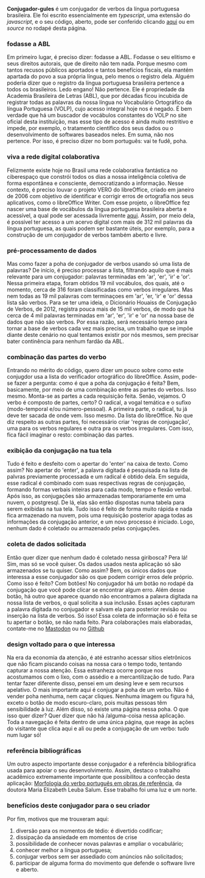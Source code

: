 
**Conjugador-gules**
é um conjugador de verbos da língua portuguesa brasileira. Ele foi escrito essencialmente em 
_typescript_, uma extensão do _javascript_, e o seu código, aberto, pode ser
conferido clicando [aqui](https://github.com/renribsilva/conjugador) ou em _source_
no rodapé desta página.

### fodasse a ABL

Em primeiro lugar, é preciso dizer: fodasse a ABL.
Fodasse o seu elitismo e seus direitos autorais, que de direito não tem nada.
Porque mesmo com tantos recusos públicos aportados e tantos benefícios fiscais, 
ela mantém apartada do povo a sua própria língua, pelo menos o registro dela.
Alguém poderia dizer que o registro da língua portuguesa brasileira pertence a
todos os brasileiros. Ledo engano! Não pertence. 
Ele é propriedade da Academia Brasileira de Letras (ABL), que por décadas 
ficou incubida de registrar todas as palavras da
nossa língua no Vocabulário Ortográfico da língua
Portuguesa (VOLP), cujo acesso integral hoje nos é negado. 
É bem verdade que há um buscador de vocábulos 
constantes do VOLP no site oficial desta
instituição, mas esse tipo de acesso é ainda muito restritivo e impede, por exemplo, 
o tratamento científico dos seus dados ou o desenvolvimento de softwares
baseados neles. Em suma, não nos pertence. Por isso, é preciso dizer
no bom português: vai te fudê, poha.

### viva a rede digital colaborativa

Felizmente existe hoje no Brasil uma rede colaborativa fantástica no ciberespaço que
constrói todos os dias a nossa inteligência coletiva de forma espontânea
e consciente, democratizando a informação. Nesse contexto, é preciso louvar
o projeto VERO do libreOffice, criado em janeiro de 2006 
com objetivo de identificar e corrigir erros de ortografia nos seus aplicativos,
como o libreOffice Writer. Com esse projeto, o libreOffice fez nascer
uma base de vocábulos da língua portuguesa brasileira aberta e acessível, 
a qual pode ser acessada livremente [aqui](https://cgit.freedesktop.org/libreoffice/dictionaries/plain/pt_BR/pt_BR.dic). 
Assim, por meio dela, é possível ter acesso a um acervo digital 
com mais de 312 mil palavras da língua portuguesa, 
as quais podem ser bastante úteis, por exemplo, para a construção de um conjugador de
verbos também aberto e livre.

### pré-processamento de dados

Mas como fazer a poha de conjugador de verbos usando só uma lista de palavras?
De início, é preciso processar a lista, filtrando aquilo que é mais relevante para um 
conjugador: palavras terminadas em 'ar', 'er', 'ir' e 'or'. Nessa primeira etapa,
foram obtidos 19 mil vocábulos, dos quais, até o momento, cerca de 316 foram classificadas
como verbos irregulares. Mas nem todas as
19 mil palavras com terminaçoes em 'ar', 'er, 'ir' e 'or' dessa lista são verbos. 
Para se ter uma ideia, o
Dicionário Houaiss de Conjugação de Verbos, de 2012, registra pouca mais de 15 mil verbos,
de modo que há cerca de 4 mil palavras terminadas em 'ar', 'er', 'ir' e 'or' na nossa
base de dados que não são verbos. Por essa razão, será necessário tempo para
tornar a base de verbos cada vez mais precisa, um trabalho que se impõe diante deste
cenário no qual tentamos existir por nós mesmos, sem precisar bater continência
para nenhum fardão da ABL.

### combinação das partes do verbo

Entrando no mérito do código, quero dizer um pouco sobre como este conjugdor usa a lista 
do verificador ortográfico do libreOffice. Assim, pode-se fazer a pergunta: 
como é que a poha da conjugação é feita? Bem, basicamente, por meio de uma combinação
entre as partes do verbos. Isso mesmo. Monta-se as partes a cada requisição feita. 
Senão, vejamos. O verbo é composto de partes, certo? O radical, a vogal temática
e o sufixo (modo-temporal e/ou número-pessoal). 
A primeira parte, o radical, tu já deve ter sacada de onde vem. Isso mesmo. Da lista
do libreOffice. No que diz respeito as outras partes, foi necessário criar
'regras de conjugação', uma para os verbos regulares e outra pra os verbos
irregulares. Com isso, fica fácil imaginar o resto: combinação das partes.

### exibição da conjugação na tua tela

Tudo é feito e desfeito com o apertar do 'enter' na caixa de texto. Como assim?
No apertar do 'enter', a palavra digitada é pesquisada na lista de palvras
previamente processada e um radical é obtido dela.
Em seguida, esse radical é combinado com suas respectivas regras de conjugação, formando 
formas verbais inteiras para cada modo, tempo e flexão verbal. Após isso, as 
conjugações são 
armazenadas temporariamente em uma nuvem, o postgresql. De lá, elas são então 
dispostas numa tabela para serem exibidas na tua tela. Tudo isso é feito
de forma muito rápida e nada fica armazenado na nuvem, pois uma requisição posterior
apaga todas as informações da conjugação anterior, e um novo processo é iniciado. 
Logo, nenhum dado é coletado ou armazenado pelas conjugações. 

### coleta de dados solicitada

Então quer dizer que nenhum dado é coletado nessa giribosca? 
Pera lá! Sim, mas só se você quiser. 
Os dados usados nesta aplicação só são armazenados
se tu quiser. Como assim? Bem, os únicos dados que interessa a esse conjugador são os que 
podem corrigir erros dele próprio. Como isso é feito? Com botões! No conjugador há
um botão no rodapé da conjugação que você pode clicar se encontrar algum erro. 
Além desse botão, há outro que aparece quando não encontramos a palavra
digitada na nossa lista de verbos, o qual solicita a sua inclusão.
Essas ações capturam a palavra digitada no conjugador e salvam ela para posterior revisão ou 
inserção na lista de verbos. Só isso! Essa coleta de informação só é feita
se tu apertar o botão, se não nada feito. Para colaborações mais elaboradas,
contate-me no [Mastodon](https://ursal.zone/@renribsilva) ou no 
[Github](https://github.com/renribsilva/conjugador)

### design voltado para o que interessa

Na era da economia da atenção, é até estranho acessar sítios eletrônicos 
que não ficam piscando coisas na nossa cara o tempo todo, tentando capturar a nossa atenção.
Essa estranheza ocorre porque nos acostumamos com o lixo, com o assédio e 
a mercantilização de tudo. Para tentar fazer diferente disso,
pensei em um desing leve e sem recursos apelativo. O mais importante aqui
é conjugar a poha de um verbo. Não é vender poha nenhuma, nem caçar cliques.
Nenhuma imagem ou figura há, exceto o botão de modo escuro-claro, pois muitas pessoas têm
sensibilidade à luz. Além disso, só existe uma página nessa poha. O que isso 
quer dizer? Quer dizer que não há /alguma-coisa nessa aplicação. Toda a navegação 
é feita dentro de uma única página, que reage às ações do visitante que clica
aqui e ali ou pede a conjugação de um verbo: tudo num lugar só!

### referência bibliográficas

Um outro aspecto importante desse conjugador é a referência bibliográfica usada
para apoiar o seu desenvolvimento. Assim, destaco o trabalho acadêmico 
extremamente importante que possibilitou a confecção 
desta aplicação: [Morfologia do verbo português em obras de referência](https://doi.org/10.11606/T.8.2007.tde-04102007-143455),
da doutora Maria Elizabeth Leuba Salum. Esse trabalho foi uma luz e um norte.

### benefícios deste conjugador para o seu criador

Por fim, motivos que me trouxeram aqui:

1. diversão para os momentos de tédio: é divertido codificar;
1. dissipação da ansiedade em momentos de crise
2. possibilidade de conhecer novas palavras e ampliar o vocabulário;
3. conhecer melhor a língua portuguesa;
4. conjugar verbos sem ser assediado com anúncios não solicitados;
5. participar de alguma forma do movimento que defende o software livre e aberto.